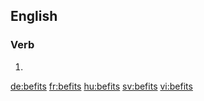 ==English==

===Verb===
{{head|en}}

# {{en-third-person singular of|befit}}

[[de:befits]]
[[fr:befits]]
[[hu:befits]]
[[sv:befits]]
[[vi:befits]]